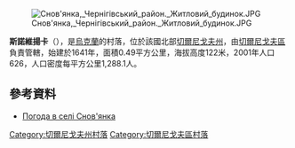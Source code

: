 [[Image:Снов'янка,_Чернігівський_район._Житловий_будинок.JPG|right]]

'''斯諾維揚卡'''（{{lang-uk|Снов'янка}}），是[[烏克蘭|烏克蘭]]的村落，位於該國北部[[切爾尼戈夫州|切爾尼戈夫州]]，由[[切爾尼戈夫區|切爾尼戈夫區]]負責管轄，始建於1641年，面積0.49平方公里，海拔高度122米，2001年人口626，人口密度每平方公里1,288.1人。

{{coord|51|33|28|N|31|34|9|E|scale:100000|display=title}}

==參考資料==
* [http://weather.in.ua/ua/chernigovskaja/24305 Погода в селі Снов'янка] {{Wayback|url=http://weather.in.ua/ua/chernigovskaja/24305 |date=20111220101437 }}

[[Category:切爾尼戈夫州村落|Category:切爾尼戈夫州村落]]
[[Category:切爾尼戈夫區村落|Category:切爾尼戈夫區村落]]


{{Chernihiv-geo-stub}}